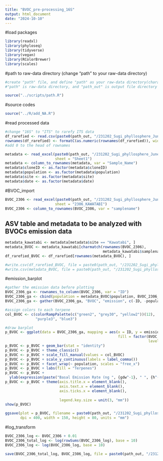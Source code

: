 ```yaml
---
title: "BVOC_pre-processing_16S"
output: html_document
date: "2024-10-10"
---
```


#load packages

```r
library(readxl)
library(phyloseq)
library(tidyverse)
library(vegan)
library(RColorBrewer)
library(scales)
```

#path to raw-data directory (change "path" to your raw-data directory)

```r
#create "path" file, and define "path" as your raw-data directory(character vector) in the file
#"path" is raw-data directory, and "path_out" is output file directory

source("../scripts/path.R")
```

#source codes

```r
source("../R/add_NA.R")
```

#read processed data

```r
#change "16S" to "ITS" to rarefy ITS data
df_rarefied <- read.csv(paste0(path_out, "/231202_Sugi_phyllosphere_June_16S/processed_data/df_rarefied_16S.csv"), row.names = 1)
rownames(df_rarefied) <- formatC(as.numeric(rownames(df_rarefied)), width = 4, flag = "0") 
#add 0 to the head of rownames

metadata <- read_excel(paste0(path_out, "/231202_Sugi_phyllosphere_June_16S/processed_data/metadata_2306.xlsx"), 
                       sheet = "Sheet1")
metadata <- column_to_rownames(metadata, var = "Sample_Name")
metadata$cloneID <- as.factor(metadata$cloneID)
metadata$population <- as.factor(metadata$population)
metadata$site <- as.factor(metadata$site)
metadata$date <- as.factor(metadata$date)
```

#BVOC_import

```r
BVOC_2306 <- read_excel(paste0(path_out, "/231202_Sugi_phyllosphere_June_16S/processed_data/BVOC/BVOC_summary_240122.xlsx"), 
                       sheet = "2306_KAWATABI")
BVOC_2306 <- column_to_rownames(BVOC_2306, var = "samplename")
```

## ASV table and metadata to be analyzed with BVOCs emission data

```r
metadata_kawatabi <- metadata[metadata$site == "Kawatabi", ]
metadata_BVOC <- metadata_kawatabi[charmatch(rownames(BVOC_2306), 
                                             metadata_kawatabi$samplename), ]
df_rarefied_BVOC <- df_rarefied[rownames(metadata_BVOC), ]

#write.csv(df_rarefied_BVOC, file = paste0(path_out, "/231202_Sugi_phyllosphere_June_16S/processed_data/BVOC/df_rarefied_16S_BVOC.csv"))
#write.csv(metadata_BVOC, file = paste0(path_out, "/231202_Sugi_phyllosphere_June_16S/processed_data/BVOC/metadata_16S_BVOC.csv"))
```

#emission_barplot

```r
#gather the emission data before plotting
BVOC_2306_ga <- rownames_to_column(BVOC_2306, var = "ID")
BVOC_2306_ga <- cbind(population = metadata_BVOC$population, BVOC_2306_ga)
BVOC_2306_ga <- gather(BVOC_2306_ga, "BVOC", "emission", c(-ID, -population))

#assign colors to each terpene
col_BVOC <- c(colorRampPalette(c("green2", "grey30", "yellow2"))(12), 
              "purple3", "blue3")

#draw barplot
p_BVOC <- ggplot(data = BVOC_2306_ga, mapping = aes(x = ID, y = emission, 
                                                    fill = factor(BVOC, 
                                                                  levels = colnames(BVOC_2306))))
p_BVOC <- p_BVOC + geom_bar(stat = "identity")
p_BVOC <- p_BVOC + theme_classic()
p_BVOC <- p_BVOC + scale_fill_manual(values = col_BVOC)
p_BVOC <- p_BVOC + scale_y_continuous(labels = label_comma())
p_BVOC <- p_BVOC + facet_wrap(~ population, scales = "free_x")
p_BVOC <- p_BVOC + labs(fill = "Terpenes")
p_BVOC <- p_BVOC + 
  ylab(expression(paste("Basal Emission Rate (ng ", {gdw^-1}, " ", {h^-1}, ")")))
p_BVOC <- p_BVOC + theme(axis.title.x = element_blank(), 
                         axis.text.x = element_blank(), 
                         axis.ticks.x = element_blank(), 
                         
                         legend.key.size = unit(3, "mm"))
show(p_BVOC)

ggsave(plot = p_BVOC, filename = paste0(path_out, "/231202_Sugi_phyllosphere_June_16S/figures/barplot_BVOC.png"), 
       dpi = 400, width = 150, height = 80, units = "mm")
```

#log_transform

```r
BVOC_2306_log <- BVOC_2306 + 0.01
BVOC_2306_total_log <- log(rowSums(BVOC_2306_log), base = 10)
BVOC_2306_log <- log(BVOC_2306_log, base = 10)

save(BVOC_2306_total_log, BVOC_2306_log, file = paste0(path_out, "/231202_Sugi_phyllosphere_June_16S/processed_data/BVOC/BVOC_2306_16S_log.Rdata"))
```

